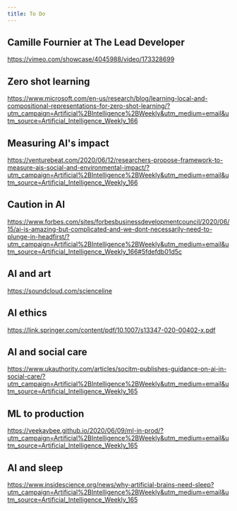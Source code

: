 ```yaml
---
title: To Do
---
```

## Camille Fournier at The Lead Developer
https://vimeo.com/showcase/4045988/video/173328699

## Zero shot learning
https://www.microsoft.com/en-us/research/blog/learning-local-and-compositional-representations-for-zero-shot-learning/?utm_campaign=Artificial%2BIntelligence%2BWeekly&utm_medium=email&utm_source=Artificial_Intelligence_Weekly_166

## Measuring AI's impact
https://venturebeat.com/2020/06/12/researchers-propose-framework-to-measure-ais-social-and-environmental-impact/?utm_campaign=Artificial%2BIntelligence%2BWeekly&utm_medium=email&utm_source=Artificial_Intelligence_Weekly_166

## Caution in AI
https://www.forbes.com/sites/forbesbusinessdevelopmentcouncil/2020/06/15/ai-is-amazing-but-complicated-and-we-dont-necessarily-need-to-plunge-in-headfirst/?utm_campaign=Artificial%2BIntelligence%2BWeekly&utm_medium=email&utm_source=Artificial_Intelligence_Weekly_166#5fdefdb01d5c

## AI and art
https://soundcloud.com/scienceline

## AI ethics
https://link.springer.com/content/pdf/10.1007/s13347-020-00402-x.pdf

## AI and social care
https://www.ukauthority.com/articles/socitm-publishes-guidance-on-ai-in-social-care/?utm_campaign=Artificial%2BIntelligence%2BWeekly&utm_medium=email&utm_source=Artificial_Intelligence_Weekly_165

## ML to production
https://veekaybee.github.io/2020/06/09/ml-in-prod/?utm_campaign=Artificial%2BIntelligence%2BWeekly&utm_medium=email&utm_source=Artificial_Intelligence_Weekly_165

## AI and sleep
https://www.insidescience.org/news/why-artificial-brains-need-sleep?utm_campaign=Artificial%2BIntelligence%2BWeekly&utm_medium=email&utm_source=Artificial_Intelligence_Weekly_165
